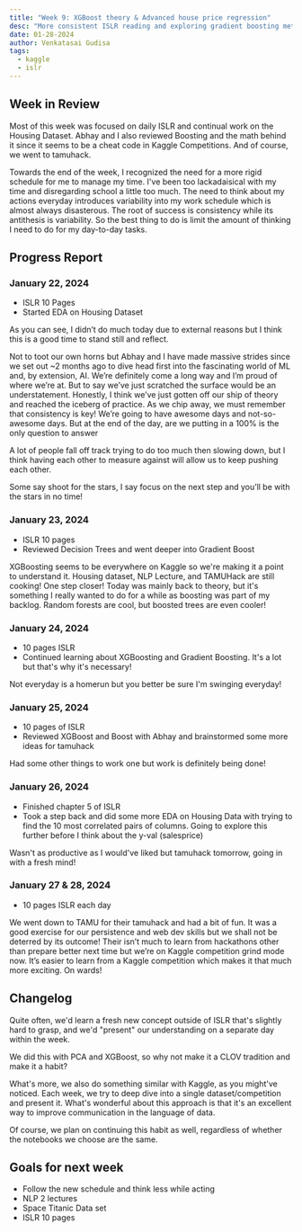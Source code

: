 ```yaml
---
title: "Week 9: XGBoost theory & Advanced house price regression"
desc: "More consistent ISLR reading and exploring gradient boosting methods." 
date: 01-28-2024
author: Venkatasai Gudisa
tags:
  - kaggle
  - islr
---
```

## Week in Review

Most of this week was focused on daily ISLR and continual work on the Housing Dataset. Abhay and I also reviewed Boosting and the math behind it
since it seems to be a cheat code in Kaggle Competitions. And of course, we went to tamuhack.

Towards the end of the week, I recognized the need for a more rigid schedule for me to manage my time. I've been too lackadaisical with my time
and disregarding school a little too much. The need to think about my actions everyday introduces variability into my work schedule which is almost always disasterous.
The root of success is consistency while its antithesis is variability. So the best thing to do is limit the amount of thinking I need to do for my day-to-day tasks.

## Progress Report
### January 22, 2024

- ISLR 10 Pages
- Started EDA on Housing Dataset

As you can see, I didn’t do much today due to external reasons but I think this is a good time to stand still and reflect. 

Not to toot our own horns but Abhay and I have made massive strides since we set out ~2 months ago to dive head first into the fascinating world of ML and, by extension, AI. We’re definitely come a long way and I’m proud of where we’re at. But to say we’ve just scratched the surface would be an understatement. Honestly, I think we’ve just gotten off our ship of theory and reached the iceberg of practice. As we chip away, we must remember that consistency is key! We’re going to have awesome days and not-so-awesome days. But at the end of the day, are we putting in a 100% is the only question to answer

A lot of people fall off track trying to do too much then slowing down, but I think having each other to measure against will allow us to keep pushing each other. 

Some say shoot for the stars, I say focus on the next step and you’ll be with the stars in no time!
### January 23, 2024

- ISLR 10 pages
- Reviewed Decision Trees and went deeper into Gradient Boost

XGBoosting seems to be everywhere on Kaggle so we're making it a point to understand it. Housing dataset, NLP Lecture, and TAMUHack are still cooking! One step closer!
Today was mainly back to theory, but it's something I really wanted to do for a while as boosting was part of my backlog. Random forests are cool, but boosted trees are even cooler!
### January 24, 2024

- 10 pages ISLR
- Continued learning about XGBoosting and Gradient Boosting. It's a lot but that's why it's necessary!

Not everyday is a homerun but you better be sure I'm swinging everyday!
### January 25, 2024

- 10 pages of ISLR
- Reviewed XGBoost and Boost with Abhay and brainstormed some more ideas for tamuhack

Had some other things to work one but work is definitely being done!
### January 26, 2024

- Finished chapter 5 of ISLR
- Took a step back and did some more EDA on Housing Data with trying to find the 10 most correlated pairs of columns. Going to explore this further before I think about the y-val (salesprice)

Wasn't as productive as I would've liked but tamuhack tomorrow, going in with a fresh mind!
### January 27 & 28, 2024

- 10 pages ISLR each day

We went down to TAMU for their tamuhack and had a bit of fun. It was a good exercise for our persistence and web dev skills but we shall not be deterred by its outcome! Their isn’t much to learn from hackathons other than prepare better next time but we’re on Kaggle competition grind mode now. It’s easier to learn from a Kaggle competition which makes it that much more exciting. On wards!
## Changelog

Quite often, we'd learn a fresh new concept outside of ISLR that's slightly hard to grasp, and we'd "present" our understanding on a separate day within the week. 

We did this with PCA and XGBoost, so why not make it a CLOV tradition and make it a habit? 

What's more, we also do something similar with Kaggle, as you might've noticed. Each week, we try to deep dive into a single dataset/competition and present it. What's wonderful about this approach is that it's an excellent way to improve communication in the language of data. 

Of course, we plan on continuing this habit as well, regardless of whether the notebooks we choose are the same.
## Goals for next week

- Follow the new schedule and think less while acting
- NLP 2 lectures
- Space Titanic Data set
- ISLR 10 pages
